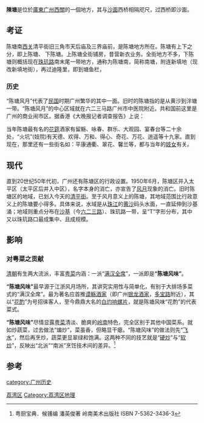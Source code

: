 {{multiple issues|
{{citecheck|time=2014-04-21T14:25:59+00:00}}
{{copyedit|time=2014-04-21T14:25:59+00:00}}
{{refimprove|time=2014-04-21T14:25:59+00:00}}
}}
'''陳塘'''是位於[[廣東|廣東]][[广州|广州]][[西關|西關]]的一個地方，其与[[沙面|沙面]]西桥相隔咫尺，过西桥即沙面。

==考证==
陈塘南[[西关|西关]]清平街旧三角市天后庙及三界庙前，是陈塘地方所在。陈塘有上下之分，即上陈塘、
下陈塘。上陈塘全街铺房，昔营新衣业务。全街地方不多，下陈塘则概括现在[[珠玑路|珠玑路]]南末尾一带地方，通称为陈塘南，简称南塘，附连新填地（现改新填地街），再过迪隆里，即到塘鱼栏，

===历史===
“陈塘风月”代表了[[中華民國|民国]]时期广州繁华的其中一面。旧时的陈塘指的是从黄沙到泮塘一带。“陈塘风月”的中心区域就在六二三马路广州市中医院附近。共和国前这里是广州的商业闹市区。据香港《大晚报记者调查报告》上说：
{{cquote|'''广州陈塘，犹香港之[[石塘咀|石塘]]，高等妓女，荟萃于此，俗呼之为大寨。'''}}

当年陈塘最有名的[[花筵|花筵]]酒家有留觞、咏春、群乐、大观园、宴春台等二十余处，“火坑”(妓院)有天德、欢得、万和、得心、奇花、万花、逍遥等十九家。直到现在，那里还有一些街名如：平康通衢、翠花、馨兰等，都与当年的[[妓女|妓女]]有关。

==现代==
直到20世纪50年代初，广州还有陈塘区的行政设置。1950年6月，陈塘区并入太平区（太平区后并入中区），名字本身的消亡，亦宣告了[[风月|风月]]现象的消亡。旧时陈塘区的地域，已划入今天的[[清平街|清平街]]。至于风月意义上的陈塘，其地域范围比行政意义上的陈塘要小得多。具体来说，水域是从[[珠江|珠江]]的[[黄沙|黄沙]]码头水面，一直延伸到沙基涌；地域则重点分布在[[六二三路|沙基]]（今[[六二三路|六二三路]]）、珠玑路一带，呈“T”字形分布，其中又以珠玑路口最成集中、且成规模。

==影响==

===对粤菜之贡献===
[[清朝|清朝]]有生两大流派，丰富[[粤菜|粤菜]]内涵：一派“[[满汉全席|满汉全席]]”，一派即是'''“陈塘风味”'''。

'''“陈塘风味”'''最早源于江浙风月场所，其讲究实用性与简单化，有别于大排场多菜式的“满汉全席”。最为著名应首推[[谟觞酒家|谟觞酒家]]（即广州[[银龙酒家|银龙酒家]]，[[多宝路|多宝路]]附近），其以“[[花酌|花酌]]”为号招徕客人，至今鼎鼎大名的[[白灼响螺片|白灼响螺片]]，就是陈塘风味“花酌”的代表菜式。

'''“陈塘风味”'''尽情显露[[粤菜|粤菜]]清淡、脆爽的[[岭南|岭南]]特色，完全区别于其他中国菜系。就如炒蔬菜，过去做法“煸炒”，菜虽香，但略显干瘪。“陈塘风味”的做法则先“[[飞水|飞水]]”，然后再烹炒，蔬菜更显翠绿和饱满。这两种不同的技艺就是“[[硬炒|硬炒]]”与“[[软炒|软炒]]”，反映出“北派”“南派”烹饪技术间的差异。<ref>粤厨宝典．候镬编 潘英俊著 岭南美术出版社 ISBN 7-5362-3436-3</ref>

==参考==
{{reflist|2}}

{{广州}}
[[Category:广州地方|荔湾区]]
[[category:广州历史|category:广州历史]]
[[Category:荔湾区地理|Category:荔湾区地理]]